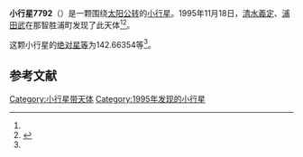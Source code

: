 {{Infobox planet
| bgcolour = #FFFFC0
| name = 7792
| symbol = 
| image = 
| caption = 
| discovery = yes
| discovery_ref = 
| discoverer = [[清水義定|清水義定]]、[[浦田武|浦田武]]
| discovery_site = [[那智胜浦町|那智胜浦町]] 
| discovered = 1995年11月18日
| designations = yes
| mp_name = 
| named_after = 
| alt_names = 1995 WZ3/ 1976 KF1 / 1977 SO2 / 1991 VL14
| mp_category = [[主带小行星|主带小行星]]
| orbit_ref = <ref name="a">[http://ssd.jpl.nasa.gov/sbdb.cgi?sstr=7792 7792] {{Wayback|url=http://ssd.jpl.nasa.gov/sbdb.cgi?sstr=7792 |date=20210717070454 }}，小行星數據庫瀏覽器（JPL Small-Body Database Browser）－[[美国国家航空航天局|美国国家航空航天局]]喷气推进实验室</ref>
| epoch = 2456400.5 (2013年4月18日更新)
| aphelion = {{convert|2.6398868|AU|km|3|abbr=on|lk=out}}
| perihelion = {{convert|1.9566610|AU|km|3|abbr=on}}
| semimajor = {{convert|2.2982739|AU|km|3|abbr=on}}
| eccentricity = 0.1486389
| period = 1272.626909 [[日|日]]<br />3.48[[儒略年|儒略年]]
| avg_speed = 
| inclination = 7.19851
| asc_node = 61.51530
| mean_anomaly = 
| arg_peri = 142.66354
| satellites = 
| physical_characteristics = yes
| dimensions = 
| mass = 
| density = 
| surface_grav = 
| escape_velocity = 
| sidereal_day = 
| axial_tilt = 
| pole_ecliptic_lat = 
| pole_ecliptic_lon = 
| albedo = 
| temperatures= 
| temp_name1 = 
| mean_temp_1 = 
| max_temp_1 = 
| temp_name2 = 
| max_temp_2 = 
| spectral_type = 
| abs_magnitude = 142.66354
}}

'''小行星7792'''（{{lang-en|7792}}）是一颗围绕[[太阳|太阳]][[公转|公转]]的[[小行星|小行星]]。1995年11月18日，[[清水義定|清水義定]]、[[浦田武|浦田武]]在那智胜浦町发现了此天体<ref name="a" /><ref>{{cite news|title=小行星列表|url=http://cfa-www.harvard.edu/iau/lists/NumberedMPs.txt|accessdate=2013-07-08|newspaper=哈佛大学|archive-date=2008-05-17|archive-url=https://web.archive.org/web/20080517010638/http://cfa-www.harvard.edu/iau/lists/NumberedMPs.txt|dead-url=no}}</ref>。

这颗小行星的[[绝对星等|绝对星等]]为142.66354等<ref name="a" />。

==参考文献==
{{reflist}}
{{Minor Planet Number|[[小行星7791|小行星7791]]|[[小行星7793|小行星7793]]}}

{{小天体}}

[[Category:小行星带天体|Category:小行星带天体]]
[[Category:1995年发现的小行星|Category:1995年发现的小行星]]

{{asteroid-stub}}